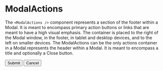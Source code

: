 
<Meta title="Components/Modal/Subcomponents/Actions" component={ModalActions} />

# ModalActions

The `<ModalActions />` component represents a section of the footer within a Modal. It is meant to encompass primary action buttons or links that are meant to have a high visual emphasis. The container is placed to the right of the Modal window, in the footer, in tablet and desktop devices, and to the left on smaller devices. The ModalActions can be the only actions container in a Modal.represents the header within a Modal. It is meant to encompass a title and optionally a Close button.

<Canvas>
  <Story name="Default">
    <ModalActions>
      <Button action="confirmation">Submit</Button>
      <Button appearance="outline" action="confirmation">
        Cancel
      </Button>
    </ModalActions>
  </Story>
</Canvas>

